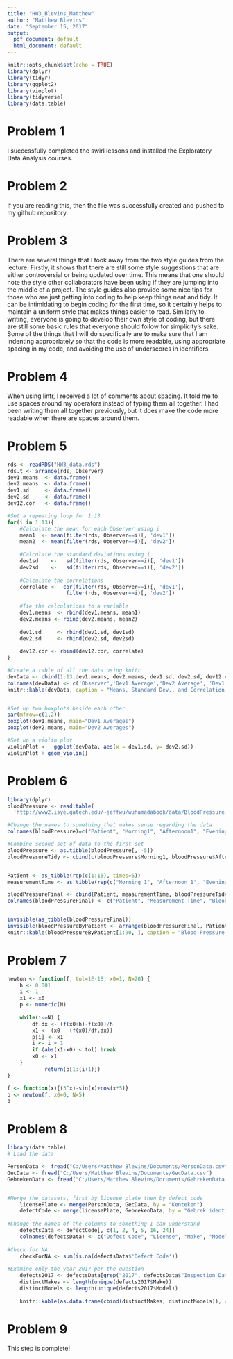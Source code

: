```yaml
---
title: "HW3_Blevins_Matthew"
author: "Matthew Blevins"
date: "September 15, 2017"
output:
  pdf_document: default
  html_document: default
---
```


```r
knitr::opts_chunk$set(echo = TRUE)
library(dplyr)
library(tidyr)
library(ggplot2)
library(vioplot)
library(tidyverse)
library(data.table)
```
# Problem 1
I successfully completed the swirl lessons and installed the Exploratory Data Analysis courses.

# Problem 2
If you are reading this, then the file was successfully created and pushed to my github repository.

# Problem 3
There are several things that I took away from the two style guides from the lecture.  Firstly, it shows that there are still some style suggestions that are either controversial or being updated over time.  This means that one should note the style other collaborators have been using if they are jumping into the middle of a project.  The style guides also provide some nice tips for those who are just getting into coding to help keep things neat and tidy.  It can be intimidating to begin coding for the first time, so it certainly helps to maintain a uniform style that makes things easier to read.  Similarly to writing, everyone is going to develop their own style of coding, but there are still some basic rules that everyone should follow for simplicity's sake.  Some of the things that I will do specifically are to make sure that I am indenting appropriately so that the code is more readable, using appropriate spacing in my code, and avoiding the use of underscores in identifiers.  

# Problem 4
When using lintr, I received a lot of comments about spacing.  It told me to use spaces around my operators instead of typing them all together.  I had been writing them all together previously, but it does make the code more readable when there are spaces around them.


# Problem 5
``` r
rds <- readRDS("HW3_data.rds")
rds.t <- arrange(rds, Observer)
dev1.means  <- data.frame()
dev2.means  <- data.frame()
dev1.sd     <- data.frame()
dev2.sd     <- data.frame()
dev12.cor   <- data.frame()

#Set a repeating loop for 1:13
for(i in 1:13){
    #Calculate the mean for each Observer using i
    mean1  <- mean(filter(rds, Observer==i)[, 'dev1'])
    mean2  <- mean(filter(rds, Observer==i)[, 'dev2'])
    
    #Calculate the standard deviations using i
    dev1sd    <-   sd(filter(rds, Observer==i)[, 'dev1'])
    dev2sd    <-   sd(filter(rds, Observer==i)[, 'dev2'])
    
    #Calculate the correlations
    correlate <-  cor(filter(rds, Observer==i)[, 'dev1'], 
                   filter(rds, Observer==i)[, 'dev2'])
    
    #Tie the calculations to a variable
    dev1.means  <- rbind(dev1.means, mean1)
    dev2.means <- rbind(dev2.means, mean2)
    
    dev1.sd     <- rbind(dev1.sd, dev1sd)
    dev2.sd     <- rbind(dev2.sd, dev2sd)
    
    dev12.cor <- rbind(dev12.cor, correlate)
}

#Create a table of all the data using knitr
devData <- cbind(1:13,dev1.means, dev2.means, dev1.sd, dev2.sd, dev12.cor)
colnames(devData) <- c('Observer','Dev1 Average','Dev2 Average', 'Dev1 SD', 'Dev2 SD', 'Correlation')
knitr::kable(devData, caption = "Means, Standard Dev., and Correlation for Devs.")


#Set up two boxplots beside each other
par(mfrow=c(1,2))
boxplot(dev1.means, main="Dev1 Averages")
boxplot(dev2.means, main="Dev2 Averages")

#Set up a violin plot
violinPlot <-  ggplot(devData, aes(x = dev1.sd, y= dev2.sd))
violinPlot + geom_violin()
```

# Problem 6
``` r
library(dplyr)
bloodPressure <- read.table(
  'http://www2.isye.gatech.edu/~jeffwu/wuhamadabook/data/BloodPressure.dat', skip =2) 

#Change the names to something that makes sense regarding the data
colnames(bloodPressure)=c("Patient", "Morning1", "Afternoon1", "Evening1", "Patient", "Morning2", "Afternoon2", "Evening2")

#Combine second set of data to the first set
bloodPressure <- as.tibble(bloodPressure[, -5])
bloodPressureTidy <- cbind(c(bloodPressure$Morning1, bloodPressure$Afternoon1, bloodPressure$Evening1, bloodPressure$Morning2, bloodPressure$Afternoon2, bloodPressure$Evening2))


Patient <- as_tibble(rep(c(1:15), times=6))
measurementTime <- as_tibble(rep(c("Morning 1", "Afternoon 1", "Evening 1", "Morning 2", "Afternoon 2", "Evening 2"), each = 15))

bloodPressureFinal <- cbind(Patient, measurementTime, bloodPressureTidy)
colnames(bloodPressureFinal) <- c("Patient", "Measurement Time", "Blood Pressure")


invisible(as_tibble(bloodPressureFinal))
invisible(bloodPressureByPatient <- arrange(bloodPressureFinal, Patient))
knitr::kable(bloodPressureByPatient[1:90, ], caption = "Blood Pressure by Patient and Measurement Time")

```

# Problem 7
``` r
newton <- function(f, tol=1E-18, x0=1, N=20) {
    h <- 0.001
    i <- 1
    x1 <- x0
    p <- numeric(N)
    
    while(i<=N) {
        df.dx <- (f(x0+h)-f(x0))/h
        x1 <- (x0 - (f(x0)/df.dx))
        p[i] <- x1
        i <- i + 1
        if (abs(x1-x0) < tol) break
        x0 <- x1
    }
            return(p[1:(i+1)])
}

f <- function(x){(3^x)-sin(x)+cos(x*5)}
b <- newton(f, x0=0, N=5)
b
```

# Problem 8
``` r
library(data.table)
# Load the data

PersonData <- fread("C:/Users/Matthew Blevins/Documents/PersonData.csv")
GecData <- fread("C:/Users/Matthew Blevins/Documents/GecData.csv")
GebrekenData <- fread("C:/Users/Matthew Blevins/Documents/GebrekenData.csv")


#Merge the datasets, first by license plate then by defect code
    licensePlate <- merge(PersonData, GecData, by = "Kenteken")
    defectCode <- merge(licensePlate, GebrekenData, by = "Gebrek identificatie")
    
#Change the names of the columns to something I can understand
    defectsData <- defectCode[, c(1, 2, 4, 5, 16, 24)]
    colnames(defectsData) <- c("Defect Code", "License", "Make", "Model", "Inspection Date", "Defect Description")
    
#Check for NA
    checkForNA <- sum(is.na(defectsData$'Defect Code'))
    
#Examine only the year 2017 per the question
    defects2017 <- defectsData[grep("2017", defectsData$"Inspection Date"),]
    distinctMakes <- length(unique(defects2017$Make))
    distinctModels <- length(unique(defects2017$Model))
    
    knitr::kable(as.data.frame(cbind(distinctMakes, distinctModels)), caption = "Total Number of Distinct Makes and Models")
```

# Problem 9
This step is complete!
